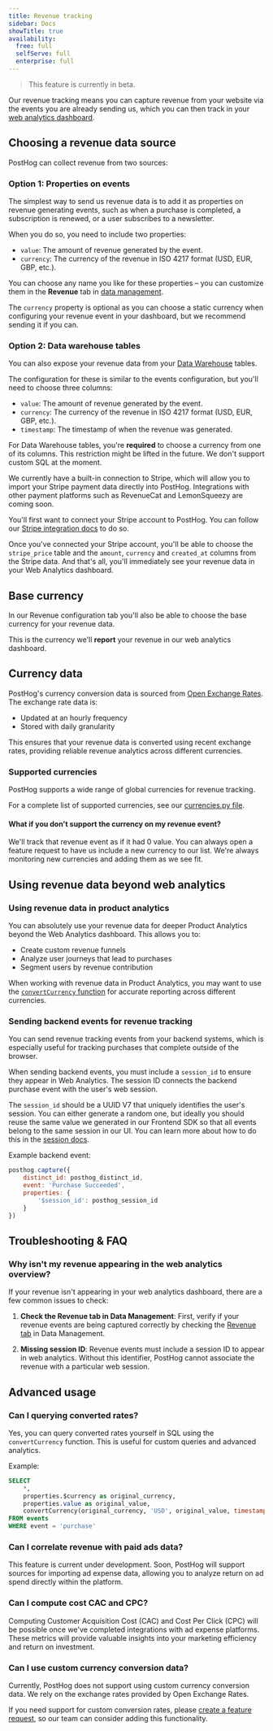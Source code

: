 ```yaml
---
title: Revenue tracking
sidebar: Docs
showTitle: true
availability:
  free: full
  selfServe: full
  enterprise: full
---
```



> This feature is currently in beta.

Our revenue tracking means you can capture revenue from your website via the events you are already sending us, which you can then track in your [web analytics dashboard](https://app.posthog.com/web).

## Choosing a revenue data source

PostHog can collect revenue from two sources:

### Option 1: Properties on events

The simplest way to send us revenue data is to add it as properties on revenue generating events, such as when a purchase is completed, a subscription is renewed, or a user subscribes to a newsletter.

When you do so, you need to include two properties:

- `value`: The amount of revenue generated by the event.
- `currency`: The currency of the revenue in ISO 4217 format (USD, EUR, GBP, etc.).

You can choose any name you like for these properties – you can customize them in the **Revenue** tab in [data management](https://app.posthog.com/data-management/revenue).

The `currency` property is optional as you can choose a static currency when configuring your revenue event in your dashboard, but we recommend sending it if you can.

### Option 2: Data warehouse tables

You can also expose your revenue data from your [Data Warehouse](/data-warehouse) tables.

The configuration for these is similar to the events configuration, but you'll need to choose three columns:
- `value`: The amount of revenue generated by the event.
- `currency`: The currency of the revenue in ISO 4217 format (USD, EUR, GBP, etc.).
- `timestamp`: The timestamp of when the revenue was generated.

For Data Warehouse tables, you're **required** to choose a currency from one of its columns. This restriction might be lifted in the future. We don't support custom SQL at the moment.

We currently have a built-in connection to Stripe, which will allow you to import your Stripe payment data directly into PostHog.
Integrations with other payment platforms such as RevenueCat and LemonSqueezy are coming soon.

You'll first want to connect your Stripe account to PostHog. You can follow our [Stripe integration docs](/tutorials/stripe-reports) to do so.

Once you've connected your Stripe account, you'll be able to choose the `stripe_price` table and the `amount`, `currency` and `created_at` columns from the Stripe data.
And that's all, you'll immediately see your revenue data in your Web Analytics dashboard.

## Base currency

In our Revenue configuration tab you'll also be able to choose the base currency for your revenue data.

This is the currency we'll **report** your revenue in our web analytics dashboard.

## Currency data

PostHog's currency conversion data is sourced from [Open Exchange Rates](https://openexchangerates.org/). The exchange rate data is:

- Updated at an hourly frequency
- Stored with daily granularity

This ensures that your revenue data is converted using recent exchange rates, providing reliable revenue analytics across different currencies.

### Supported currencies

PostHog supports a wide range of global currencies for revenue tracking. 

For a complete list of supported currencies, see our [currencies.py file](https://github.com/PostHog/posthog/blob/master/posthog/models/exchange_rate/currencies.py).

#### What if you don't support the currency on my revenue event?

We'll track that revenue event as if it had 0 value. You can always open a feature request to have us include a new currency to our list.
We're always monitoring new currencies and adding them as we see fit.

## Using revenue data beyond web analytics

### Using revenue data in product analytics

You can absolutely use your revenue data for deeper Product Analytics beyond the Web Analytics dashboard. This allows you to:

- Create custom revenue funnels
- Analyze user journeys that lead to purchases
- Segment users by revenue contribution

When working with revenue data in Product Analytics, you may want to use the [`convertCurrency` function](#querying-converted-rates) for accurate reporting across different currencies.

### Sending backend events for revenue tracking

You can send revenue tracking events from your backend systems, which is especially useful for tracking purchases that complete outside of the browser.

When sending backend events, you must include a `session_id` to ensure they appear in Web Analytics. The session ID connects the backend purchase event with the user's web session.

The `session_id` should be a UUID V7 that uniquely identifies the user's session.
You can either generate a random one, but ideally you should reuse the same value we generated in our Frontend SDK so that all events belong to the same session in our UI.
You can learn more about how to do this in the [session docs](/docs/data/sessions#server-sdks-and-sessions).

Example backend event:
```javascript
posthog.capture({
    distinct_id: posthog_distinct_id,
    event: 'Purchase Succeeded',
    properties: {
        '$session_id': posthog_session_id
    }
})
```

## Troubleshooting & FAQ

### Why isn't my revenue appearing in the web analytics overview?

If your revenue isn't appearing in your web analytics dashboard, there are a few common issues to check:

1. **Check the Revenue tab in Data Management**: First, verify if your revenue events are being captured correctly by checking the [Revenue tab](https://app.posthog.com/data-management/revenue) in Data Management.

2. **Missing session ID**: Revenue events must include a session ID to appear in web analytics. Without this identifier, PostHog cannot associate the revenue with a particular web session.

## Advanced usage

### Can I querying converted rates?

Yes, you can query converted rates yourself in SQL using the `convertCurrency` function. This is useful for custom queries and advanced analytics.

Example:

```sql
SELECT 
    *,
    properties.$currency as original_currency,
    properties.value as original_value,
    convertCurrency(original_currency, 'USD', original_value, timestamp) as value_usd
FROM events
WHERE event = 'purchase'
```

### Can I correlate revenue with paid ads data?

This feature is current under development. Soon, PostHog will support sources for importing ad expense data, allowing you to analyze return on ad spend directly within the platform.

###  Can I compute cost CAC and CPC?

Computing Customer Acquisition Cost (CAC) and Cost Per Click (CPC) will be possible once we've completed integrations with ad expense platforms. These metrics will provide valuable insights into your marketing efficiency and return on investment.

### Can I use custom currency conversion data?

Currently, PostHog does not support using custom currency conversion data. We rely on the exchange rates provided by Open Exchange Rates.

If you need support for custom conversion rates, please [create a feature request](https://github.com/PostHog/posthog/issues/new?assignees=&labels=feature&template=feature_request.md&title=), so our team can consider adding this functionality.
